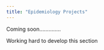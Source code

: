 ```yaml
---
title: "Epidemiology Projects"
---
```


Coming soon..............

Working hard to develop this section